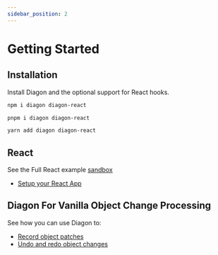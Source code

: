 ```yaml
---
sidebar_position: 2
---
```


# Getting Started

## Installation

Install Diagon and the optional support for React hooks.


<Tabs>
<TabItem value="npm" label="npm" default>

```bash
npm i diagon diagon-react
```

</TabItem>
<TabItem value="pnpm" label="pnpm">

```bash
pnpm i diagon diagon-react
```

</TabItem>
<TabItem value="yarn" label="yarn">

```bash
yarn add diagon diagon-react
```

</TabItem>
</Tabs>

## React

See the Full React example [sandbox](https://stackblitz.com/github/akutruff/diagon/tree/master/apps/demo) 

- [Setup your React App](/react/app-setup.mdx)

<!-- 1. [Create components](/react/use-snap.mdx)
1. [Add undo, redo and time travel](/react/undo-redo.mdx) -->

## Diagon For Vanilla Object Change Processing

See how you can use Diagon to:
- [Record object patches](/core/record-patches.mdx)
- [Undo and redo object changes](/core/record-patches.mdx) 
